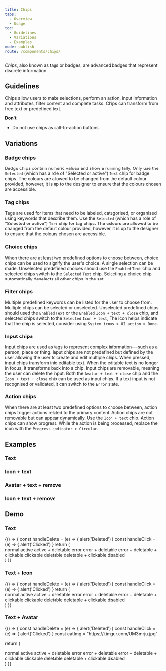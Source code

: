 ```yaml
---
title: Chips
tabs:
  - Overview
  - Usage
toc:
  - Guidelines
  - Variations
  - Examples
mode: publish
route: /components/chips/
---
```



_Chips_, also known as tags or badges, are advanced badges that represent discrete information.

<!--One to two sentences as an introduction to the component-->

## Guidelines

<!--List how to use it, sizes, widths, grid interactions, colour allowances -->

Chips allow users to make selections, perform an action, input information and attributes, filter content and complete tasks. Chips can transform from free text or predefined text.

**Don't**

<!--Bullet point list if needed -->

- Do not use chips as call-to-action buttons.

## Variations

<!--One ### heading per frame in Figma, explaining each component in that frame. One 'content' section per variation if needed -->

### Badge chips

Badge chips contain numeric values and show a running tally. Only use the `Selected` (which has a role of "Selected or active") `Text` chip for badge chips. The colours are allowed to be changed from the default colour provided, however, it is up to the designer to ensure that the colours chosen are accessible.

### Tag chips

Tags are used for items that need to be labeled, categorised, or organised using keywords that describe them. Use the `Selected` (which has a role of "Selected or active") `Text` chip for tag chips. The colours are allowed to be changed from the default colour provided, however, it is up to the designer to ensure that the colours chosen are accessible.

### Choice chips

When there are at least two predefined options to choose between, choice chips can be used to signify the user's choice. A single selection can be made. Unselected predefined choices should use the `Enabled` `Text` chip and selected chips switch to the `Selected` `Text` chip. Selecting a choice chip automatically deselects all other chips in the set.

### Filter chips

Multiple predefined keywords can be listed for the user to choose from. Multiple chips can be selected or unselected. Unselected predefined chips should used the `Enabled` `Text` or the `Enabled` `Icon + text + close` chip, and selected chips switch to the `Selected` `Icon + text`, The icon helps indicate that the chip is selected, consider using `System icons > UI action > Done`.

### Input chips

Input chips are used as tags to represent complex information---such as a person, place or thing. Input chips are not predefined but defined by the user allowing the user to create and edit multiple chips. When pressed, input chips transform into editable text. When the editable text is no longer in focus, it transforms back into a chip. Input chips are removable, meaning the user can delete the input. Both the `Avatar + text + close` chip and the `Icon + text + close` chip can be used as input chips. If a text input is not recognised or validated, it can switch to the `Error` state.

### Action chips

When there are at least two predefined options to choose between, action chips trigger actions related to the primary content. Action chips are not removable but can appear dynamically. Use the `Icon + text` chip. Action chips can show progress. While the action is being processed, replace the icon with the `Progress indicator > Circular`.

## Examples

### Text

<FigmaImage
  url="https://www.figma.com/file/0bGXR2sCwMVSDNyyzu5BXrO5/UI%E2%80%94User-Interface?node-id=5155%3A17386"
  alt="Chip with text"
/>

### Icon + text

<FigmaImage
  url="https://www.figma.com/file/0bGXR2sCwMVSDNyyzu5BXrO5/UI%E2%80%94User-Interface?node-id=5155%3A17552"
  alt="Chip with icon and text"
/>

### Avatar + text + remove

<FigmaImage
  url="https://www.figma.com/file/0bGXR2sCwMVSDNyyzu5BXrO5/UI%E2%80%94User-Interface?node-id=5155%3A17713"
  alt="Chip with avatar, text and remove"
/>

### Icon + text + remove

<FigmaImage
  url="https://www.figma.com/file/0bGXR2sCwMVSDNyyzu5BXrO5/UI%E2%80%94User-Interface?node-id=5155%3A17914"
  alt="Chip with icon, text and remove"
/>

## Demo

### Text

<Playground>
  {() => {
  const handleDelete = (e) => {
    alert('Deleted')
  }
  const handleClick = (e) => {
    alert('Clicked')
  }
  return (

<div
  style={{
    display: 'grid',
    gridTemplateColumns: 'repeat(3, fit-content(100%))',
    gap: '32px',
  }}
>
  <Chip>normal</Chip>
  <Chip variant="active">active</Chip>
  <Chip variant="active" onDelete={handleDelete}>
    active + deletable
  </Chip>
  <Chip variant="error">error</Chip>
  <Chip variant="error" onDelete={handleDelete}>
    error + deletable
  </Chip>
  <Chip variant="error" onDelete={handleDelete} onClick={handleClick}>
    error + deletable + clickable
  </Chip>
  <Chip onClick={handleClick}>clickable</Chip>
  <Chip onDelete={handleDelete}>deletable</Chip>
  <Chip onDelete={handleDelete} onClick={handleClick}>
    deletable + clickable
  </Chip>
  <Chip onDelete={handleDelete} disabled>
    disabled
  </Chip>
</div>
) }}
</Playground>

### Text + Icon

<Playground>
  {() => {
  const handleDelete = (e) => {
    alert('Deleted')
  }
  const handleClick = (e) => {
    alert('Clicked')
  }
  return (

<div
  style={{
    display: 'grid',
    gridTemplateColumns: 'repeat(3, fit-content(100%))',
    gap: '32px',
  }}
>
<Chip>
        <Icon name="save" />
        normal
      </Chip>
      <Chip variant="active">
        <Icon name="save" />
        active
      </Chip>
      <Chip variant="active" onDelete={handleDelete}>
        <Icon name="save" />
        active + deletable
      </Chip>
      <Chip variant="error">
        <Icon name="save" />
        error
      </Chip>
      <Chip variant="error" onDelete={handleDelete}>
        <Icon name="save" />
        error + deletable
      </Chip>
      <Chip variant="error" onDelete={handleDelete} onClick={handleClick}>
        <Icon name="save" />
        error + deletable + clickable
      </Chip>
      <Chip onClick={handleClick}>
        <Icon name="save" />
        clickable
      </Chip>
      <Chip onDelete={handleDelete}>
        <Icon name="save" />
        deletable
      </Chip>
      <Chip onDelete={handleDelete} onClick={handleClick}>
        <Icon name="save" />
        deletable + clickable
      </Chip>
      <Chip onDelete={handleDelete} disabled>
        <Icon name="save" />
        disabled
      </Chip>
</div>
) }}
</Playground>

### Text + Avatar

<Playground>
  {() => {
  const handleDelete = (e) => {
    alert('Deleted')
  }
  const handleClick = (e) => {
    alert('Clicked')
  }
  const catImg =  "https://i.imgur.com/UM3mrju.jpg"
    
  return (

<div
  style={{
    display: 'grid',
    gridTemplateColumns: 'repeat(3, fit-content(100%))',
    gap: '32px',
  }}
>
<Chip>
        <Avatar src={catImg} alt="cat" />
        normal
      </Chip>
      <Chip variant="active">
        <Avatar src={catImg} alt="cat" />
        active
      </Chip>
      <Chip variant="active" onDelete={handleDelete}>
        <Avatar src={catImg} alt="cat" />
        active + deletable
      </Chip>
      <Chip variant="error">
        <Avatar src={catImg} alt="cat" />
        error
      </Chip>
      <Chip variant="error" onDelete={handleDelete}>
        <Avatar src={catImg} alt="cat" />
        error + deletable
      </Chip>
      <Chip variant="error" onDelete={handleDelete} onClick={handleClick}>
        <Avatar src={catImg} alt="cat" />
        error + deletable + clickable
      </Chip>
      <Chip onClick={handleClick}>
        <Avatar src={catImg} alt="cat" />
        clickable
      </Chip>
      <Chip onDelete={handleDelete}>
        <Avatar src={catImg} alt="cat" />
        deletable
      </Chip>
      <Chip onDelete={handleDelete} onClick={handleClick}>
        <Avatar src={catImg} alt="cat" />
        deletable + clickable
      </Chip>
      <Chip onDelete={handleDelete} disabled>
        <Avatar src={catImg} alt="cat" />
        disabled
      </Chip>
</div>
) }}
</Playground>
